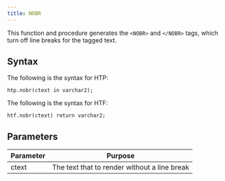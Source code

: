 ```yaml
---
title: NOBR
---
```


This function and procedure generates the `<NOBR>` and `</NOBR>` tags, which turn off line breaks for the tagged text.

## Syntax

The following is the syntax for HTP:

```
htp.nobr(ctext in varchar2);
```

The following is the syntax for HTF:

```
htf.nobr(ctext) return varchar2;
```

## Parameters

| Parameter | Purpose  |
| --------- | -------- |
| ctext | The text that to render without a line break |
